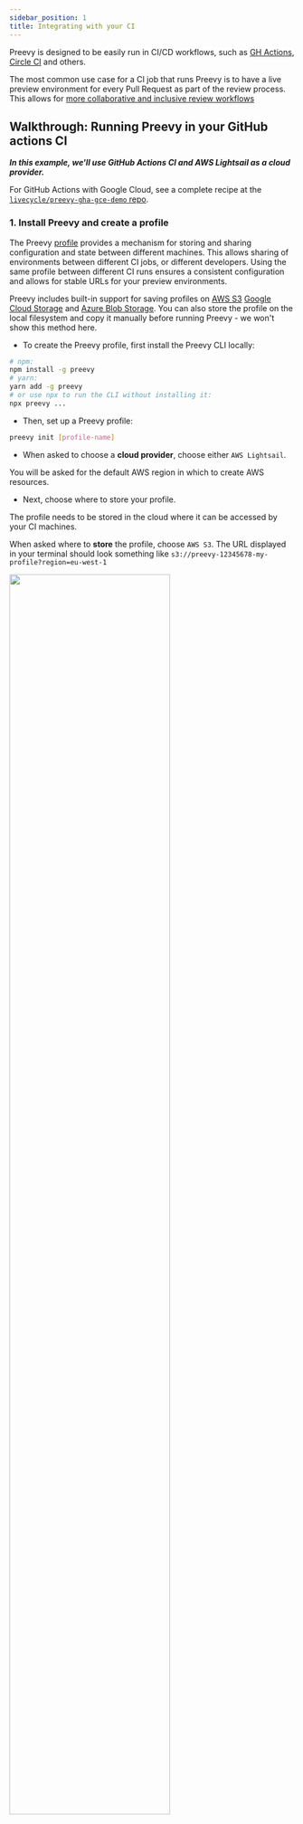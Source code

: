 ```yaml
---
sidebar_position: 1
title: Integrating with your CI
---
```



Preevy is designed to be easily run in CI/CD workflows,
such as [GH Actions](https://github.com/features/actions), [Circle CI](https://circleci.com/) and others.

The most common use case for a CI job that runs Preevy is to have a live preview environment for every Pull Request
as part of the review process. This allows for [more collaborative and inclusive review workflows](/intro/motivation)

## Walkthrough: Running Preevy in your GitHub actions CI

***In this example, we'll use GitHub Actions CI and AWS Lightsail as a cloud provider.***

For GitHub Actions with Google Cloud, see a complete recipe at the [`livecycle/preevy-gha-gce-demo` repo](https://github.com/livecycle/preevy-gha-gce-demo).

### 1. Install Preevy and create a profile

The Preevy [profile](https://preevy.dev/intro/under-the-hood#profile-configuration) provides a mechanism for storing and sharing configuration and state between different machines.
This allows sharing of environments between different CI jobs, or different developers.
Using the same profile between different CI runs ensures a consistent configuration and allows for stable URLs for your preview environments.

Preevy includes built-in support for saving profiles on [AWS S3](https://aws.amazon.com/s3/) [Google Cloud Storage](https://cloud.google.com/storage/) and [Azure Blob Storage](https://azure.microsoft.com/en-us/products/storage/blobs/).
You can also store the profile on the local filesystem and copy it manually before running Preevy - we won't show this method here.

- To create the Preevy profile, first install the Preevy CLI locally:

```bash
# npm:
npm install -g preevy
# yarn:
yarn add -g preevy
# or use npx to run the CLI without installing it:
npx preevy ...
```

- Then, set up a Preevy profile:

```bash
preevy init [profile-name]
```

- When asked to choose a **cloud provider**, choose either `AWS Lightsail`.

You will be asked for the default AWS region in which to create AWS resources.

- Next, choose where to store your profile.

The profile needs to be stored in the cloud where it can be accessed by your CI machines.

When asked where to **store** the profile, choose `AWS S3`.
The URL displayed in your terminal should look something like `s3://preevy-12345678-my-profile?region=eu-west-1`

<img src={StoreInS3Screenshot} width="75%" />

<br />
<br />

- Note the URL displayed in your terminal - this is the Preevy profile URL which we'll use in the actions below.

### 2. Make sure GitHub Actions workflows have AWS permissions

In this example, we'll be using the [`aws-actions/configure-aws-credentials` action](https://github.com/aws-actions/configure-aws-credentials) with GitHub's [OIDC provider](https://github.com/aws-actions/configure-aws-credentials#oidc).
Make sure the configured role has the [required permissions](/deploy-runtimes/aws-lightsail#required-aws-permissions).

### 3. Create your GitHub Actions workflows

We'll create two workflows:

The `Deploy Preevy environment` workflow will create the preview environments when a PR is opened or updated.

The `Teardown Preevy environment` workflow will bring down the running preview environments when the PR is closed.

- For the `Deploy Preevy environment` workflow, create the file `preevy-up.yaml` in the `.github/workflows` directory of your repo:

```yaml
name: Deploy Preevy environment
on:
  pull_request:
    types:
      - opened
      - reopened
      - synchronize

permissions:
  id-token: write
  contents: read

  # Needed to write a PR comment with the environment URLs
  pull-requests: write

jobs:
  deploy:
    timeout-minutes: 15

    # allow a single job to run per PR
    concurrency: preevy-${{ github.event.number }}

    runs-on: ubuntu-latest
    steps:
      - uses: aws-actions/configure-aws-credentials@v2
        with:
          role-to-assume: arn:aws:iam::12345678:role/my-role
          aws-region: eu-west-1

      - uses: actions/checkout@v3

      - uses: livecycle/preevy-up-action@v2.4.0
        id: preevy
        with:
          profile-url: "${{ vars.PREEVY_PROFILE_URL }}"
          docker-compose-yaml-paths: "./docker/docker-compose.yaml"

      # Change `frontend` and `3000` in this step to your main service and port
      # This will appear as the GH environment URL
      - id: store_url
        name: Store URL of frontend
        run: |
          echo url=$(jq -r '.[] | select(.service=="frontend" and .port==3000).url' "${{ steps.preevy_up.outputs.urls-file }}") >> "$GITHUB_OUTPUT"
```

- For the `Teardown Preevy environment` workflow, create the file `preevy-down.yaml` in the `.github/workflows` directory of your repo:

```yaml
name: Teardown Preevy environment
on:
  pull_request:
    types:
      - closed
permissions:
  id-token: write
  contents: read

  # needed to update the PR comment with the environment URLs
  pull-requests: write
jobs:
  teardown:
    runs-on: ubuntu-latest
    steps:
      - uses: aws-actions/configure-aws-credentials@v2
        with:
          role-to-assume: arn:aws:iam::12345678:role/my-role
          aws-region: eu-west-1

      - uses: actions/checkout@v3
      - uses: livecycle/preevy-down-action@v1.4.0
        id: preevy
        with:
          profile-url: "${{ vars.PREEVY_PROFILE_URL }}"
          docker-compose-yaml-paths: "./docker/docker-compose.yaml"
```

- Add a [GitHub action configuration variable](https://docs.github.com/en/actions/learn-github-actions/variables#defining-configuration-variables-for-multiple-workflows) named `PREEVY_PROFILE_URL` and set the value to the URL printed at the `preevy init` output.

### 4. Get Automatic GitHub Notifications

You're all set! When you open a PR, Preevy will now build preview environments.
The [Preevy Github Plugin](/github-plugin) will automatically detect the GitHub context and post a comment on your PR with the links to each of the relevant services when they are available for review.
Teammates can simply click these links and preview your latest changes in their browsers.

